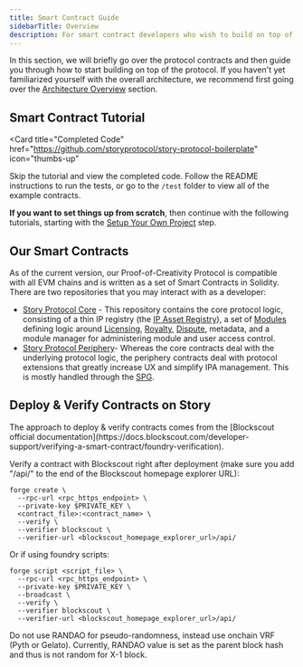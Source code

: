 ```yaml
---
title: Smart Contract Guide
sidebarTitle: Overview
description: For smart contract developers who wish to build on top of Story directly.
---
```


In this section, we will briefly go over the protocol contracts and then guide you through how to start building on top of the protocol. If you haven't yet familiarized yourself with the overall architecture, we recommend first going over the [Architecture Overview](/concepts/overview) section.

## Smart Contract Tutorial

<Card
  title="Completed Code"
  href="https://github.com/storyprotocol/story-protocol-boilerplate"
  icon="thumbs-up"
>
  Skip the tutorial and view the completed code. Follow the README instructions
  to run the tests, or go to the `/test` folder to view all of the example
  contracts.
</Card>

**If you want to set things up from scratch**, then continue with the following tutorials, starting with the [Setup Your Own Project](/developers/smart-contracts-guide/setup) step.

## Our Smart Contracts

As of the current version, our Proof-of-Creativity Protocol is compatible with all EVM chains and is written as a set of Smart Contracts in Solidity. There are two repositories that you may interact with as a developer:

- [Story Protocol Core](https://github.com/storyprotocol/protocol-core-v1) - This repository contains the core protocol logic, consisting of a thin IP registry (the [IP Asset Registry](/concepts/registry/ip-asset-registry)), a set of [Modules](/concepts/modules/overview) defining logic around [Licensing](/concepts/licensing-module/overview), [Royalty](/concepts/royalty-module/overview), [Dispute](/concepts/dispute-module/overview), metadata, and a module manager for administering module and user access control.
- [Story Protocol Periphery](https://github.com/storyprotocol/protocol-periphery-v1)- Whereas the core contracts deal with the underlying protocol logic, the periphery contracts deal with protocol extensions that greatly increase UX and simplify IPA management. This is mostly handled through the [SPG](/concepts/spg/overview).

## Deploy & Verify Contracts on Story

<Note>
  The approach to deploy & verify contracts comes from the [Blockscout official
  documentation](https://docs.blockscout.com/developer-support/verifying-a-smart-contract/foundry-verification).
</Note>

Verify a contract with Blockscout right after deployment (make sure you add "/api/" to the end of the Blockscout homepage explorer URL):

```shell
forge create \
  --rpc-url <rpc_https_endpoint> \
  --private-key $PRIVATE_KEY \
  <contract_file>:<contract_name> \
  --verify \
  --verifier blockscout \
  --verifier-url <blockscout_homepage_explorer_url>/api/
```

Or if using foundry scripts:

```shell
forge script <script_file> \
  --rpc-url <rpc_https_endpoint> \
  --private-key $PRIVATE_KEY \
  --broadcast \
  --verify \
  --verifier blockscout \
  --verifier-url <blockscout_homepage_explorer_url>/api/
```

<Warning>

Do not use RANDAO for pseudo-randomness, instead use onchain VRF (Pyth or Gelato). Currently, RANDAO value is set as the parent block hash and thus is not random for X-1 block.

</Warning>
